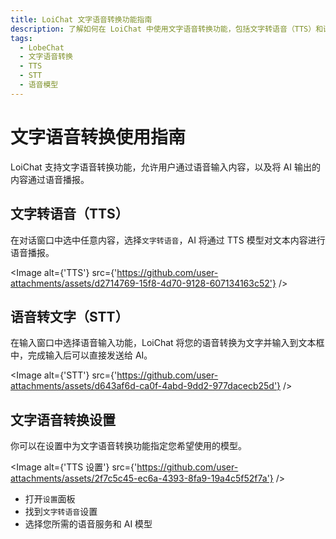 ```yaml
---
title: LoiChat 文字语音转换功能指南
description: 了解如何在 LoiChat 中使用文字语音转换功能，包括文字转语音（TTS）和语音转文字（STT），以及设置您喜欢的语音模型。
tags:
  - LobeChat
  - 文字语音转换
  - TTS
  - STT
  - 语音模型
---
```


# 文字语音转换使用指南

LoiChat 支持文字语音转换功能，允许用户通过语音输入内容，以及将 AI 输出的内容通过语音播报。

## 文字转语音（TTS）

在对话窗口中选中任意内容，选择`文字转语音`，AI 将通过 TTS 模型对文本内容进行语音播报。

<Image
  alt={'TTS'}
  src={'https://github.com/user-attachments/assets/d2714769-15f8-4d70-9128-607134163c52'}
/>

## 语音转文字（STT）

在输入窗口中选择语音输入功能，LoiChat 将您的语音转换为文字并输入到文本框中，完成输入后可以直接发送给 AI。

<Image
  alt={'STT'}
  src={'https://github.com/user-attachments/assets/d643af6d-ca0f-4abd-9dd2-977dacecb25d'}
/>

## 文字语音转换设置

你可以在设置中为文字语音转换功能指定您希望使用的模型。

<Image
  alt={'TTS 设置'}
  src={'https://github.com/user-attachments/assets/2f7c5c45-ec6a-4393-8fa9-19a4c5f52f7a'}
/>

- 打开`设置`面板
- 找到`文字转语音`设置
- 选择您所需的语音服务和 AI 模型
